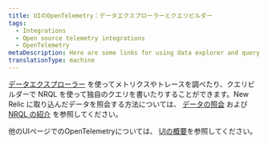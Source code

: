 ```yaml
---
title: UIのOpenTelemetry：データエクスプローラーとクエリビルダー
tags:
  - Integrations
  - Open source telemetry integrations
  - OpenTelemetry
metaDescription: Here are some links for using data explorer and query builder to view your OpenTelemetry data.
translationType: machine
---
```


[データエクスプローラー](/docs/query-your-data/explore-query-data/data-explorer/introduction-data-explorer) を使ってメトリクスやトレースを調べたり、クエリビルダーで NRQL を使って独自のクエリを書いたりすることができます。New Relic に取り込んだデータを照会する方法については、 [データの照会](/docs/query-your-data/explore-query-data/explore-data/introduction-querying-new-relic-data) および [NRQL の紹介](/docs/query-your-data/nrql-new-relic-query-language/get-started/introduction-nrql-new-relics-query-language) を参照してください。

他のUIページでのOpenTelemetryについては、 [UIの概要](/docs/more-integrations/open-source-telemetry-integrations/opentelemetry/view-your-data/opentelemetry-view-your-data)を参照してください。